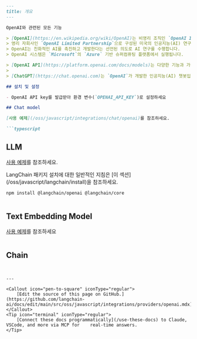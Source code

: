 ```markdown
---
title: 개요
---

OpenAI와 관련된 모든 기능

> [OpenAI](https://en.wikipedia.org/wiki/OpenAI)는 비영리 조직인 `OpenAI Incorporated`와
> 영리 자회사인 `OpenAI Limited Partnership`으로 구성된 미국의 인공지능(AI) 연구소입니다.
> OpenAI는 친화적인 AI를 촉진하고 개발한다는 선언된 의도로 AI 연구를 수행합니다.
> OpenAI 시스템은 `Microsoft`의 `Azure` 기반 슈퍼컴퓨팅 플랫폼에서 실행됩니다.

> [OpenAI API](https://platform.openai.com/docs/models)는 다양한 기능과 가격대를 가진 다양한 모델 세트로 구동됩니다.
>
> [ChatGPT](https://chat.openai.com)는 `OpenAI`가 개발한 인공지능(AI) 챗봇입니다.

## 설치 및 설정

- OpenAI API key를 발급받아 환경 변수(`OPENAI_API_KEY`)로 설정하세요

## Chat model

[사용 예제](/oss/javascript/integrations/chat/openai)를 참조하세요.

```typescript
```

## LLM

[사용 예제](/oss/javascript/integrations/llms/openai)를 참조하세요.

<Tip>
LangChain 패키지 설치에 대한 일반적인 지침은 [이 섹션](/oss/javascript/langchain/install)을 참조하세요.
</Tip>

```bash npm
npm install @langchain/openai @langchain/core
```
```typescript
```

## Text Embedding Model

[사용 예제](/oss/javascript/integrations/text_embedding/openai)를 참조하세요

```typescript
```

## Chain

```typescript
```
```

---

<Callout icon="pen-to-square" iconType="regular">
    [Edit the source of this page on GitHub.](https://github.com/langchain-ai/docs/edit/main/src/oss/javascript/integrations/providers/openai.mdx)
</Callout>
<Tip icon="terminal" iconType="regular">
    [Connect these docs programmatically](/use-these-docs) to Claude, VSCode, and more via MCP for    real-time answers.
</Tip>
